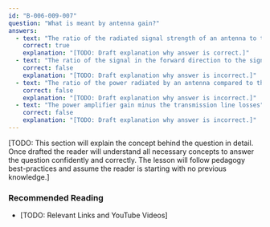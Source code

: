 ```yaml
---
id: "B-006-009-007"
question: "What is meant by antenna gain?"
answers:
  - text: "The ratio of the radiated signal strength of an antenna to that of a reference antenna"
    correct: true
    explanation: "[TODO: Draft explanation why answer is correct.]"
  - text: "The ratio of the signal in the forward direction to the signal in the back direction"
    correct: false
    explanation: "[TODO: Draft explanation why answer is incorrect.]"
  - text: "The ratio of the power radiated by an antenna compared to the transmitter power"
    correct: false
    explanation: "[TODO: Draft explanation why answer is incorrect.]"
  - text: "The power amplifier gain minus the transmission line losses"
    correct: false
    explanation: "[TODO: Draft explanation why answer is incorrect.]"
---
```


[TODO: This section will explain the concept behind the question in detail. Once drafted the reader will understand all necessary concepts to answer the question confidently and correctly. The lesson will follow pedagogy best-practices and assume the reader is starting with no previous knowledge.]

### Recommended Reading

- [TODO: Relevant Links and YouTube Videos]
